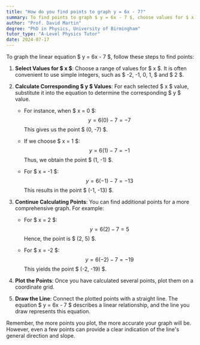```yaml
---
title: "How do you find points to graph y = 6x - 7?"
summary: To find points to graph $ y = 6x - 7 $, choose values for $ x $ and calculate corresponding $ y $ values.
author: "Prof. David Martin"
degree: "PhD in Physics, University of Birmingham"
tutor_type: "A-Level Physics Tutor"
date: 2024-07-17
---
```


To graph the linear equation $ y = 6x - 7 $, follow these steps to find points:

1. **Select Values for $ x $**: Choose a range of values for $ x $. It is often convenient to use simple integers, such as $ -2, -1, 0, 1, $ and $ 2 $. 

2. **Calculate Corresponding $ y $ Values**: For each selected $ x $ value, substitute it into the equation to determine the corresponding $ y $ value.

   - For instance, when $ x = 0 $:
   $$
   y = 6(0) - 7 = -7
   $$
   This gives us the point $ (0, -7) $.

   - If we choose $ x = 1 $:
   $$
   y = 6(1) - 7 = -1
   $$
   Thus, we obtain the point $ (1, -1) $.

   - For $ x = -1 $:
   $$
   y = 6(-1) - 7 = -13
   $$
   This results in the point $ (-1, -13) $.

3. **Continue Calculating Points**: You can find additional points for a more comprehensive graph. For example:
   - For $ x = 2 $:
   $$
   y = 6(2) - 7 = 5
   $$
   Hence, the point is $ (2, 5) $.

   - For $ x = -2 $:
   $$
   y = 6(-2) - 7 = -19
   $$
   This yields the point $ (-2, -19) $.

4. **Plot the Points**: Once you have calculated several points, plot them on a coordinate grid. 

5. **Draw the Line**: Connect the plotted points with a straight line. The equation $ y = 6x - 7 $ describes a linear relationship, and the line you draw represents this equation. 

Remember, the more points you plot, the more accurate your graph will be. However, even a few points can provide a clear indication of the line's general direction and slope.
    
